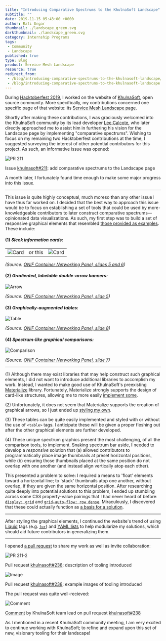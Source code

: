 ```yaml
---
title: "Introducing Comparative Spectrums to the KhulnaSoft Landscape"
subtitle: ""
date: 2019-11-15 05:43:00 +0000
author: Rafi Ungar
thumbnail: ./landscape_green.svg
darkthumbnail: ./landscape_green.svg
category: Internship Programs
tags:
 - Community
 - Landscape
published: true
type: Blog
product: Service Mesh Landscape
resource: true
redirect_from:
 - /blog/introducing-comparative-spectrums-to-the-khulnasoft-landscape/
 - /blog/introducing-comparative-spectrums-to-the-khulnasoft-landscape
---
```



<BlogWrapper>

During [Hacktoberfest 2019](https://raungar.wordpress.com/tag/khulnasoft/), I worked on the website of [KhulnaSoft](https://khulnasoft.com/), open source community. More specifically, my contributions concerned one specific page of that website: its [Service Mesh Landscape page](https://khulnasoft.com/landscape).

Shortly after making these contributions, I was graciously welcomed into the KhulnaSoft community by its lead developer [Lee Calcote](https://twitter.com/lcalcote?lang=en), who later directly approached me to assist him in furthering his vision for the Landscape page by implementing "comparative spectrums". Wishing to focus on my remaining two Hacktoberfest contributions at the time, I suggested surveying the interest of other potential contributors for this project. As such, an informative issue was opened:

<img src={pr211} alt="PR 211"/>

Issue [khulnasoft#211](https://github.com/khulnasoft/khulnasoft/issues/211): add comparative spectrums to the Landscape page

A month later, I fortunately found time enough to make some major progress into this issue.

* * *

This issue is quite highly conceptual, much moreso than any other issue I have thus far worked on. I decided that the best way to approach this issue would be to focus on establishing a set of tools that could be used by more-knowledgeable contributors to later construct comparative spectrums—opinionated data visualizations. As such, my first step was to build a set of responsive graphical elements that resembled [those provided as examples](https://docs.google.com/presentation/d/1P6LzzG0_alAxshpdfLnix53S9WU4vjbpSCrHJQoWPqc/edit#slide=id.p6). These include:

#### (1) _Sleek information cards:_

<table>
    <tbody>
    <tr>
    <td><img src={card1} alt="Card"/></td>
    <td> or this </td>
    <td><img src={card2} alt="Card"/></td>
    </tr>
    </tbody>
</table>

_(Source: [ONIF Container Networking Panel, slides 5 and 6](https://docs.google.com/presentation/d/1P6LzzG0_alAxshpdfLnix53S9WU4vjbpSCrHJQoWPqc/edit#slide=id.p6))_

#### (2) _Gradiented, labelable double-arrow banners:_

<img src={arrow} alt="Arrow"/>

_(Source: [ONIF Container Networking Panel, slide 5](https://docs.google.com/presentation/d/1P6LzzG0_alAxshpdfLnix53S9WU4vjbpSCrHJQoWPqc/edit#slide=id.p6))_

#### (3) _Graphically-augmented tables:_

<img src={gtable} alt="Table"/>

_(Source: [ONIF Container Networking Panel, slide 8](https://docs.google.com/presentation/d/1P6LzzG0_alAxshpdfLnix53S9WU4vjbpSCrHJQoWPqc/edit#slide=id.p12))_

#### (4) _Spectrum-like graphical comparisons:_

<img src={gcomp} alt="Comparison"/>

_(Source: [ONIF Container Networking Panel, slide 7](https://docs.google.com/presentation/d/1P6LzzG0_alAxshpdfLnix53S9WU4vjbpSCrHJQoWPqc/edit#slide=id.p6))_

* * *

(1) Although there may exist libraries that may help construct such graphical elements, I did not want to introduce additional libraries to accomplish my work. Instead, I wanted to make good use of KhulnaSoft's preexisting [Materialize](https://materializecss.com/) library. Fortunately, Materialize strongly supports the design of card-like structures, allowing me to more easily [implement some](https://github.com/khulnasoft/khulnasoft/pull/238/files#diff-20fc098534d6aab31ad8e5c9db51bde0R10).

(2) Unfortunately, it does not seem that Materialize supports the creation of graphical arrows, so I just ended up [styling my own](https://github.com/khulnasoft/khulnasoft/pull/238/files#diff-1d5fe92e61759723c94b009b32e9e1b7R2).

(3) These tables can be quite easily implemented and styled with or without the use of `<table>` tags. I anticipate these will be given a proper fleshing out after the other graphical elements are further developed.

(4) These unique spectrum graphics present the most challenging, of all the comparison tools, to implement. Snaking spectrum bar aside, I needed to develop a _responsive_ solution that (a) allowed contributors to programmatically place image thumbnails at preset horizontal positions, while (b) ensuring those thumbnails placed at the same position do not overlap with one another (and instead align vertically atop each other).

This presented a problem to solve: I required a means to 'float' elements toward a horizontal line; to 'stack' thumbnails atop one another, without overlap, if they are given the same horizontal position. After researching quite deeply into potential solutions to this problem, I ended up stumbling across some CSS property-value pairings that I had never heard of before: [`display: grid`](https://www.w3schools.com/css/css_grid.asp) and [`grid-auto-flow: row dense`](https://www.w3schools.com/cssref/pr_grid-auto-flow.asp). Miraculously, I discovered that these could actually function as [a basis for a solution](https://github.com/khulnasoft/khulnasoft/pull/238/files#diff-1d5fe92e61759723c94b009b32e9e1b7R76).

* * *

After styling the graphical elements, I continued the website's trend of using [Liquid](https://help.shopify.com/en/themes/liquid) tags (e.g. [`for`](https://help.shopify.com/en/themes/liquid/tags/iteration-tags#for)) and [YAML lists](https://docs.ansible.com/ansible/latest/reference_appendices/YAMLSyntax.html) to help modularize my solutions, which should aid future contributors in generalizing them.

* * *

I opened [a pull request](https://github.com/khulnasoft/khulnasoft/pull/238) to share my work as well as invite collaboration:

<img src={pr2112} alt="PR 211-2"/>

Pull request [khulnasoft#238](https://github.com/khulnasoft/khulnasoft/pull/238): description of tooling introduced

<img src={image21} alt="Image"/>

Pull request [khulnasoft#238](https://github.com/khulnasoft/khulnasoft/pull/238): example images of tooling introduced

The pull request was quite well-recieved:

<img src={comment} alt="Comment"/>

[Comment](https://github.com/khulnasoft/khulnasoft/pull/238#issuecomment-554181763) by KhulnaSoft team lead on pull request [khulnasoft#238](https://github.com/khulnasoft/khulnasoft/pull/238)

As I mentioned in a recent KhulnaSoft community meeting, I am very excited to continue working with KhulnaSoft; to refine and expand upon this set of new, visionary tooling for their landscape!


</BlogWrapper>

